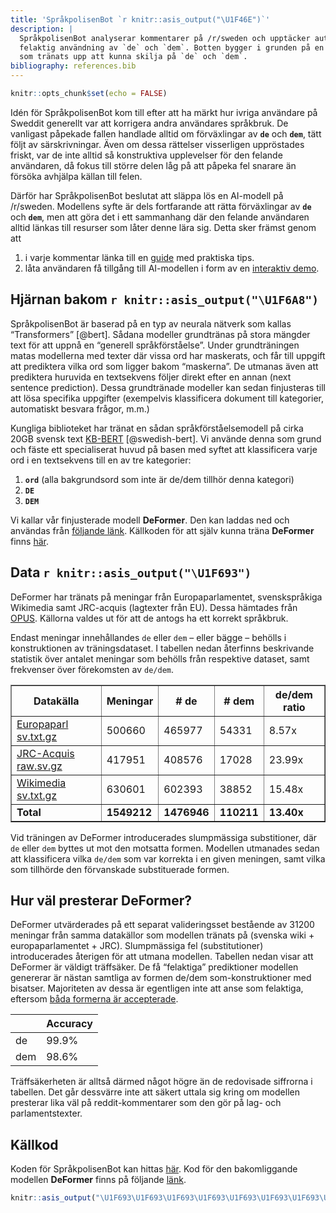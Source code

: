 ```yaml
---
title: 'SpråkpolisenBot `r knitr::asis_output("\U1F46E")`'
description: |
  SpråkpolisenBot analyserar kommentarer på /r/sweden och upptäcker automatiskt
  felaktig användning av `de` och `dem`. Botten bygger i grunden på en maskininlärningsmodell
  som tränats upp att kunna skilja på `de` och `dem`.
bibliography: references.bib
---
```



```r
knitr::opts_chunk$set(echo = FALSE)

```

Idén för SpråkpolisenBot kom till efter att ha märkt hur ivriga användare på Sweddit generellt var att korrigera andra användares språkbruk. De vanligast påpekade fallen handlade alltid om förväxlingar av **`de`** och **`dem`**, tätt följt av särskrivningar. Även om dessa rättelser visserligen uppröstades friskt, var de inte alltid så konstruktiva upplevelser för den felande användaren, då fokus till större delen låg på att påpeka fel snarare än försöka avhjälpa källan till felen.

Därför har SpråkpolisenBot beslutat att släppa lös en AI-modell på /r/sweden. Modellens syfte är dels fortfarande att rätta förväxlingar av **`de`** och **`dem`**, men att göra det i ett sammanhang där den felande användaren alltid länkas till resurser som låter denne lära sig. Detta sker främst genom att

1. i varje kommentar länka till en [guide](https://lauler.github.io/sprakpolisen/guide.html) med praktiska tips.
2. låta användaren få tillgång till AI-modellen i form av en [interaktiv demo](https://lauler.github.io/sprakpolisen/demo.html).

## Hjärnan bakom `r knitr::asis_output("\U1F6A8")`

SpråkpolisenBot är baserad på en typ av neurala nätverk som kallas "Transformers" [@bert]. Sådana modeller grundtränas på stora mängder text för att uppnå en "generell språkförståelse". Under grundträningen matas modellerna med texter där vissa ord har maskerats, och får till uppgift att prediktera vilka ord som ligger bakom "maskerna". De utmanas även att prediktera huruvida en textsekvens följer direkt efter en annan (next sentence prediction). Dessa grundtränade modeller kan sedan finjusteras till att lösa specifika uppgifter (exempelvis klassificera dokument till kategorier, automatiskt besvara frågor, m.m.)

Kungliga biblioteket har tränat en sådan språkförståelsemodell på cirka 20GB svensk text [KB-BERT](https://arxiv.org/abs/2007.01658) [@swedish-bert]. Vi använde denna som grund och fäste ett specialiserat huvud på basen med syftet att klassificera varje ord i en textsekvens till en av tre kategorier:

1. **`ord`** (alla bakgrundsord som inte är de/dem tillhör denna kategori) 
2. **`DE`**
3. **`DEM`**

Vi kallar vår finjusterade modell **DeFormer**. Den kan laddas ned och användas från [följande länk](https://huggingface.co/Lauler/deformer). Källkoden för att själv kunna träna **DeFormer** finns [här](https://github.com/Lauler/deformer).

## Data `r knitr::asis_output("\U1F693")`

DeFormer har tränats på meningar från Europaparlamentet, svenskspråkiga Wikimedia samt JRC-acquis (lagtexter från EU). Dessa hämtades från [OPUS](https://opus.nlpl.eu/). Källorna valdes ut för att de antogs ha ett korrekt språkbruk. 

Endast meningar innehållandes `de` eller `dem` -- eller bägge -- behölls i konstruktionen av träningsdataset. I tabellen nedan återfinns beskrivande statistik över antalet meningar som behölls från respektive dataset, samt frekvenser över förekomsten av `de/dem`. 


<table border="1">
<thead><tr>
<th>Datakälla</th>
<th>Meningar</th>
<th># de</th>
<th># dem</th>
<th>de/dem ratio</th>
</tr>
</thead><tbody><tr>
<td><a href="https://opus.nlpl.eu/download.php?f=Europarl/v8/mono/sv.txt.gz" rel="nofollow">Europaparl sv.txt.gz</a></td>
<td>500660</td>
<td>465977</td>
<td>54331</td>
<td>8.57x</td>
</tr>
<tr>
<td><a href="https://opus.nlpl.eu/download.php?f=JRC-Acquis/mono/JRC-Acquis.raw.sv.gz" rel="nofollow">JRC-Acquis raw.sv.gz</a></td>
<td>417951</td>
<td>408576</td>
<td>17028</td>
<td>23.99x</td>
</tr>
<tr>
<td><a href="https://opus.nlpl.eu/download.php?f=wikimedia/v20210402/mono/sv.txt.gz" rel="nofollow">Wikimedia sv.txt.gz</a></td>
<td>630601</td>
<td>602393</td>
<td>38852</td>
<td>15.48x</td>
</tr>
<tr>
<td><strong>Total</strong></td>
<td><strong>1549212</strong></td>
<td><strong>1476946</strong></td>
<td><strong>110211</strong></td>
<td><strong>13.40x</strong></td>
</tr>
</tbody>
</table>

Vid träningen av DeFormer introducerades slumpmässiga substitioner, där `de` eller `dem` byttes ut mot den motsatta formen. Modellen utmanades sedan att klassificera vilka `de/dem` som var korrekta i en given meningen, samt vilka som tillhörde den förvanskade substituerade formen.

## Hur väl presterar DeFormer?

DeFormer utvärderades på ett separat valideringsset bestående av 31200 meningar från samma datakällor som modellen tränats på (svenska wiki + europaparlamentet + JRC). Slumpmässiga fel (substitutioner) introducerades återigen för att utmana modellen. Tabellen nedan visar att DeFormer är väldigt träffsäker. De få "felaktiga" prediktioner modellen genererar är nästan samtliga av formen de/dem som-konstruktioner med bisatser. Majoriteten av dessa är egentligen inte att anse som felaktiga, eftersom [båda formerna är accepterade](https://www4.isof.se/cgi-bin/srfl/visasvar.py?sok=dem%20som&svar=79718&log_id=705355).

<table boder="1">
<thead><tr>
<th></th>
<th>Accuracy</th>
</tr>
</thead><tbody><tr>
<td>de</td>
<td>99.9%</td>
</tr>
<tr>
<td>dem</td>
<td>98.6%</td>
</tr>
</tbody>
</table>

Träffsäkerheten är alltså därmed något högre än de redovisade siffrorna i tabellen. Det går dessvärre inte att säkert uttala sig kring om modellen presterar lika väl på reddit-kommentarer som den gör på lag- och parlamentstexter.

## Källkod

Koden för SpråkpolisenBot kan hittas [här](https://github.com/Lauler/sprakpolisen).
Kod för den bakomliggande modellen **DeFormer** finns på följande [länk](https://github.com/Lauler/deformer).

```r
knitr::asis_output("\U1F693\U1F693\U1F693\U1F693\U1F693\U1F693\U1F693\U1F693\U1F693\U1F693\U1F693\U1F693\U1F693\U1F693\U1F693\U1F693\U1F693\U1F693\U1F693\U1F693\U1F693\U1F693\U1F693\U1F693\U1F693\U1F693\U1F693\U1F693\U1F693\U1F693\U1F693\U1F693\U1F693")
```
